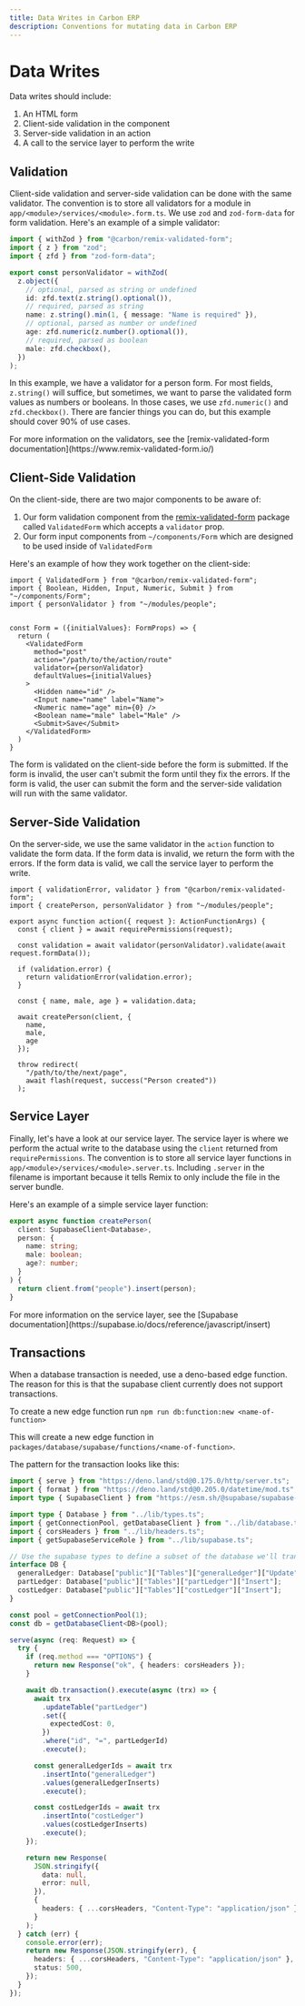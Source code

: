 ```yaml
---
title: Data Writes in Carbon ERP
description: Conventions for mutating data in Carbon ERP
---
```



# Data Writes

Data writes should include:

1. An HTML form
2. Client-side validation in the component
3. Server-side validation in an action
4. A call to the service layer to perform the write

## Validation

Client-side validation and server-side validation can be done with the same validator. The convention is to store all validators for a module in `app/<module>/services/<module>.form.ts`. We use `zod` and `zod-form-data` for form validation. Here's an example of a simple validator:

```ts
import { withZod } from "@carbon/remix-validated-form";
import { z } from "zod";
import { zfd } from "zod-form-data";

export const personValidator = withZod(
  z.object({
    // optional, parsed as string or undefined
    id: zfd.text(z.string().optional()),
    // required, parsed as string
    name: z.string().min(1, { message: "Name is required" }),
    // optional, parsed as number or undefined
    age: zfd.numeric(z.number().optional()),
    // required, parsed as boolean
    male: zfd.checkbox(),
  })
);
```

In this example, we have a validator for a person form. For most fields, `z.string()` will suffice, but sometimes, we want to parse the validated form values as numbers or booleans. In those cases, we use `zfd.numeric()` and `zfd.checkbox()`. There are fancier things you can do, but this example should cover 90% of use cases.

<Callout>
  For more information on the validators, see the [remix-validated-form
  documentation](https://www.remix-validated-form.io/)
</Callout>

## Client-Side Validation

On the client-side, there are two major components to be aware of:

1. Our form validation component from the [remix-validated-form](https://www.remix-validated-form.io/) package called `ValidatedForm` which accepts a `validator` prop.
2. Our form input components from `~/components/Form` which are designed to be used inside of `ValidatedForm`

Here's an example of how they work together on the client-side:

```tsx
import { ValidatedForm } from "@carbon/remix-validated-form";
import { Boolean, Hidden, Input, Numeric, Submit } from "~/components/Form";
import { personValidator } from "~/modules/people";


const Form = ({initialValues}: FormProps) => {
  return (
    <ValidatedForm
      method="post"
      action="/path/to/the/action/route"
      validator={personValidator}
      defaultValues={initialValues}
    >
      <Hidden name="id" />
      <Input name="name" label="Name">
      <Numeric name="age" min={0} />
      <Boolean name="male" label="Male" />
      <Submit>Save</Submit>
    </ValidatedForm>
  )
}
```

The form is validated on the client-side before the form is submitted. If the form is invalid, the user can't submit the form until they fix the errors. If the form is valid, the user can submit the form and the server-side validation will run with the same validator.

## Server-Side Validation

On the server-side, we use the same validator in the `action` function to validate the form data. If the form data is invalid, we return the form with the errors. If the form data is valid, we call the service layer to perform the write.

```tsx
import { validationError, validator } from "@carbon/remix-validated-form";
import { createPerson, personValidator } from "~/modules/people";

export async function action({ request }: ActionFunctionArgs) {
  const { client } = await requirePermissions(request);

  const validation = await validator(personValidator).validate(await request.formData());

  if (validation.error) {
    return validationError(validation.error);
  }

  const { name, male, age } = validation.data;

  await createPerson(client, {
    name,
    male,
    age
  });

  throw redirect(
    "/path/to/the/next/page",
    await flash(request, success("Person created"))
  );
```

## Service Layer

Finally, let's have a look at our service layer. The service layer is where we perform the actual write to the database using the `client` returned from `requirePermissions`. The convention is to store all service layer functions in `app/<module>/services/<module>.server.ts`. Including `.server` in the filename is important because it tells Remix to only include the file in the server bundle.

Here's an example of a simple service layer function:

```ts
export async function createPerson(
  client: SupabaseClient<Database>,
  person: {
    name: string;
    male: boolean;
    age?: number;
  }
) {
  return client.from("people").insert(person);
}
```

<Callout>
  For more information on the service layer, see the [Supabase
  documentation](https://supabase.io/docs/reference/javascript/insert)
</Callout>

## Transactions

When a database transaction is needed, use a deno-based edge function. The reason for this is that the supabase client currently does not support transactions.

To create a new edge function run `npm run db:function:new <name-of-function>`

This will create a new edge function in `packages/database/supabase/functions/<name-of-function>`.

The pattern for the transaction looks like this:

```ts
import { serve } from "https://deno.land/std@0.175.0/http/server.ts";
import { format } from "https://deno.land/std@0.205.0/datetime/mod.ts";
import type { SupabaseClient } from "https://esm.sh/@supabase/supabase-js@2.33.1";

import type { Database } from "../lib/types.ts";
import { getConnectionPool, getDatabaseClient } from "../lib/database.ts";
import { corsHeaders } from "../lib/headers.ts";
import { getSupabaseServiceRole } from "../lib/supabase.ts";

// Use the supabase types to define a subset of the database we'll transact with
interface DB {
  generalLedger: Database["public"]["Tables"]["generalLedger"]["Update"];
  partLedger: Database["public"]["Tables"]["partLedger"]["Insert"];
  costLedger: Database["public"]["Tables"]["costLedger"]["Insert"];
}

const pool = getConnectionPool(1);
const db = getDatabaseClient<DB>(pool);

serve(async (req: Request) => {
  try {
    if (req.method === "OPTIONS") {
      return new Response("ok", { headers: corsHeaders });
    }

    await db.transaction().execute(async (trx) => {
      await trx
        .updateTable("partLedger")
        .set({
          expectedCost: 0,
        })
        .where("id", "=", partLedgerId)
        .execute();

      const generalLedgerIds = await trx
        .insertInto("generalLedger")
        .values(generalLedgerInserts)
        .execute();

      const costLedgerIds = await trx
        .insertInto("costLedger")
        .values(costLedgerInserts)
        .execute();
    });

    return new Response(
      JSON.stringify({
        data: null,
        error: null,
      }),
      {
        headers: { ...corsHeaders, "Content-Type": "application/json" },
      }
    );
  } catch (err) {
    console.error(err);
    return new Response(JSON.stringify(err), {
      headers: { ...corsHeaders, "Content-Type": "application/json" },
      status: 500,
    });
  }
});
```
